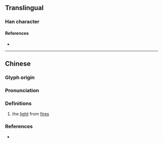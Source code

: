 {{character info/new}}
==Translingual==

===Han character===
{{Han char|rn=86|rad=火|as=06|sn=10|four=97810|canj=FHBT|ids=⿰火血}}

====References====
* {{Han ref|kx=0669.120|dkj=18983|hdz=32200.080|uh=70C5|ud=28869|bh=D277|bd=53879}}

----

==Chinese==
{{zh-forms}}

===Glyph origin===
{{Han etym}}

===Pronunciation===
{{zh-pron
|m=xù
|c=kwik1
|mc=
|oc=
|cat=
}}

===Definitions===
{{zh-hanzi}}

# the [[light]] from [[fire]]s

===References===
* {{R:yue:Hanzi}}